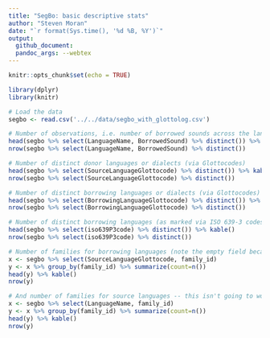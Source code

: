 ```yaml
---
title: "SegBo: basic descriptive stats"
author: "Steven Moran"
date: "`r format(Sys.time(), '%d %B, %Y')`"
output:
  github_document:
  pandoc_args: --webtex
---
```

  
```r
knitr::opts_chunk$set(echo = TRUE)
```

```r
library(dplyr)
library(knitr)
```

```r
# Load the data
segbo <- read.csv('../../data/segbo_with_glottolog.csv')
```

```r
# Number of observations, i.e. number of borrowed sounds across the languages in SegBo
head(segbo %>% select(LanguageName, BorrowedSound) %>% distinct()) %>% kable()
nrow(segbo %>% select(LanguageName, BorrowedSound) %>% distinct())
```

```r
# Number of distinct donor languages or dialects (via Glottocodes)
head(segbo %>% select(SourceLanguageGlottocode) %>% distinct()) %>% kable() 
nrow(segbo %>% select(SourceLanguageGlottocode) %>% distinct())
```

```r
# Number of distinct borrowing languages or dialects (via Glottocodes)
head(segbo %>% select(BorrowingLanguageGlottocode) %>% distinct()) %>% kable()
nrow(segbo %>% select(BorrowingLanguageGlottocode) %>% distinct())
```

```r
# Number of distinct borrowing languages (as marked via ISO 639-3 codes)
head(segbo %>% select(iso639P3code) %>% distinct()) %>% kable()
nrow(segbo %>% select(iso639P3code) %>% distinct())
```



```r
# Number of families for borrowing languages (note the empty field because we don't know for many data points where the sound was borrowed from)
x <- segbo %>% select(SourceLanguageGlottocode, family_id)
y <- x %>% group_by(family_id) %>% summarize(count=n())
head(y) %>% kable()
nrow(y)
```

```r
# And number of families for source languages -- this isn't going to work now because the language family is tied to the BorrowingLanguage...
x <- segbo %>% select(LanguageName, family_id)
y <- x %>% group_by(family_id) %>% summarize(count=n())
head(y) %>% kable()
nrow(y)
```

